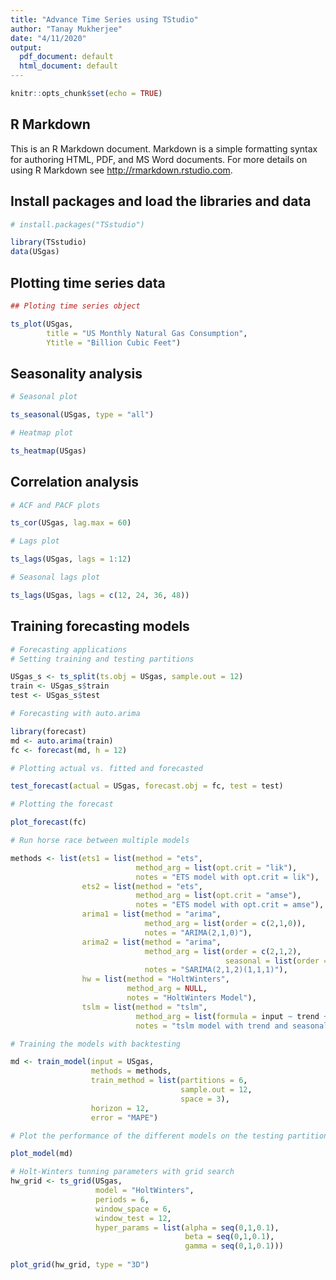 ---
title: "Advance Time Series using TStudio"
author: "Tanay Mukherjee"
date: "4/11/2020"
output:
  pdf_document: default
  html_document: default
---
\fontsize{12}{22}
\fontseries{b}
\selectfont

```{r setup, include=FALSE}
knitr::opts_chunk$set(echo = TRUE)
```

## R Markdown

This is an R Markdown document. Markdown is a simple formatting syntax for authoring HTML, PDF, and MS Word documents. For more details on using R Markdown see <http://rmarkdown.rstudio.com>.

## Install packages and load the libraries and data

```{r package}
# install.packages("TSstudio")

library(TSstudio)
data(USgas)
```

## Plotting time series data

```{r plot time series, echo=FALSE}
## Ploting time series object

ts_plot(USgas, 
        title = "US Monthly Natural Gas Consumption",
        Ytitle = "Billion Cubic Feet")
```

## Seasonality analysis

```{r seasonal plot, echo=FALSE}
# Seasonal plot

ts_seasonal(USgas, type = "all")
```

```{r heatmap, echo=FALSE}
# Heatmap plot

ts_heatmap(USgas)
```

## Correlation analysis

```{r ACF and PACF plots, echo=FALSE}
# ACF and PACF plots

ts_cor(USgas, lag.max = 60)
```

```{r Lags plot, echo=FALSE}
# Lags plot

ts_lags(USgas, lags = 1:12)
```

```{r Seasonal lags plot, echo=FALSE}
# Seasonal lags plot

ts_lags(USgas, lags = c(12, 24, 36, 48))
```

## Training forecasting models

```{r forecasting, echo=FALSE}
# Forecasting applications
# Setting training and testing partitions

USgas_s <- ts_split(ts.obj = USgas, sample.out = 12)
train <- USgas_s$train
test <- USgas_s$test

# Forecasting with auto.arima

library(forecast)
md <- auto.arima(train)
fc <- forecast(md, h = 12)

# Plotting actual vs. fitted and forecasted

test_forecast(actual = USgas, forecast.obj = fc, test = test)
```

```{r plot the forecast, echo=FALSE}
# Plotting the forecast 

plot_forecast(fc)
```

```{r check models, echo=FALSE}

# Run horse race between multiple models

methods <- list(ets1 = list(method = "ets",
                            method_arg = list(opt.crit = "lik"),
                            notes = "ETS model with opt.crit = lik"),
                ets2 = list(method = "ets",
                            method_arg = list(opt.crit = "amse"),
                            notes = "ETS model with opt.crit = amse"),
                arima1 = list(method = "arima",
                              method_arg = list(order = c(2,1,0)),
                              notes = "ARIMA(2,1,0)"),
                arima2 = list(method = "arima",
                              method_arg = list(order = c(2,1,2),
                                                seasonal = list(order = c(1,1,1))),
                              notes = "SARIMA(2,1,2)(1,1,1)"),
                hw = list(method = "HoltWinters",
                          method_arg = NULL,
                          notes = "HoltWinters Model"),
                tslm = list(method = "tslm",
                            method_arg = list(formula = input ~ trend + season),
                            notes = "tslm model with trend and seasonal components"))

# Training the models with backtesting

md <- train_model(input = USgas,
                  methods = methods,
                  train_method = list(partitions = 6, 
                                      sample.out = 12, 
                                      space = 3),
                  horizon = 12,
                  error = "MAPE")
```

```{r plot the models, echo=FALSE}

# Plot the performance of the different models on the testing partitions

plot_model(md)
```

```{r plot grid, echo=FALSE}

# Holt-Winters tunning parameters with grid search
hw_grid <- ts_grid(USgas, 
                   model = "HoltWinters",
                   periods = 6,
                   window_space = 6,
                   window_test = 12,
                   hyper_params = list(alpha = seq(0,1,0.1),
                                       beta = seq(0,1,0.1),
                                       gamma = seq(0,1,0.1)))
                                       
plot_grid(hw_grid, type = "3D")
```